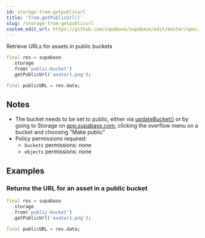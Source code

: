 ```yaml
---
id: storage-from-getpublicurl
title: 'from.getPublicUrl()'
slug: /storage-from-getpublicurl
custom_edit_url: https://github.com/supabase/supabase/edit/master/spec/supabase_dart_v1_legacy.yml
---
```



Retrieve URLs for assets in public buckets

```dart
final res = supabase
  .storage
  .from('public-bucket')
  .getPublicUrl('avatar1.png');

final publicURL = res.data;
```

## Notes

- The bucket needs to be set to public, either via [updateBucket()](/docs/reference/javascript/storage-updatebucket) or by going to Storage on [app.supabase.com](https://app.supabase.com), clicking the overflow menu on a bucket and choosing "Make public"
- Policy permissions required:
  - `buckets` permissions: none
  - `objects` permissions: none

## Examples

### Returns the URL for an asset in a public bucket

```dart
final res = supabase
  .storage
  .from('public-bucket')
  .getPublicUrl('avatar1.png');

final publicURL = res.data;
```
